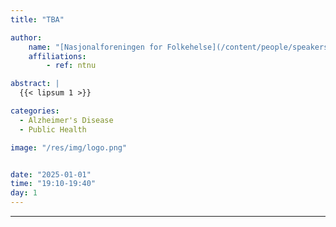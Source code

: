 ```yaml
---
title: "TBA"

author:
    name: "[Nasjonalforeningen for Folkehelse](/content/people/speakers/folkehelse/index.qmd)"
    affiliations:
        - ref: ntnu

abstract: |
  {{< lipsum 1 >}}

categories:
  - Alzheimer's Disease
  - Public Health

image: "/res/img/logo.png"


date: "2025-01-01"
time: "19:10-19:40"
day: 1
---
```


***

<object data="/res/quarto.pdf" type="application/pdf" width="100%" height="600">
</object>